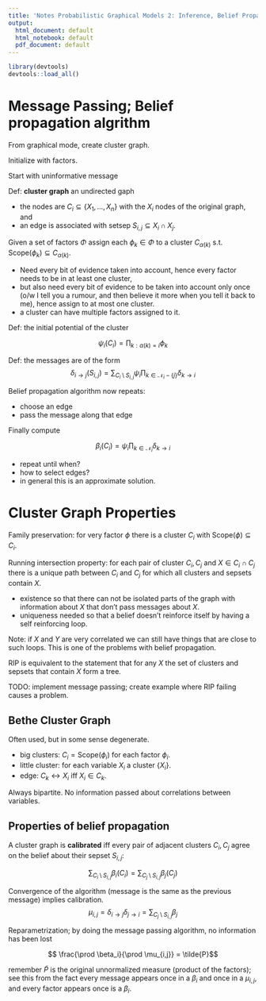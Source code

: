 ```yaml
---
title: 'Notes Probabilistic Graphical Models 2: Inference, Belief Propagation Algorithms'
output:
  html_document: default
  html_notebook: default
  pdf_document: default
---
```


```r
library(devtools)
devtools::load_all()
```

# Message Passing; Belief propagation algrithm

From graphical mode, create cluster graph.

Initialize with factors.

Start with uninformative message

Def: **cluster graph** an undirected gaph 

- the nodes are $C_i \subseteq \{X_1, \ldots, X_n\}$ with the $X_i$ nodes of
  the original graph, and
- an edge is associated with setsep $S_{i,j} \subseteq X_i \cap X_j$.

Given a set of factors $\Phi$ assign each $\phi_k \in \Phi$ to a cluster
$C_{\alpha(k)}$ s.t. $\mathrm{Scope}(\phi_k) \subseteq C_{\alpha(k)}$.

- Need every bit of evidence taken into account, hence every factor needs to
  be in at least one cluster,
- but also need every bit of evidence to be taken into account only once (o/w
  I tell you a rumour, and then believe it more when you tell it back to me),
  hence assign to at most one cluster.
- a cluster can have multiple factors assigned to it.

Def: the initial potential of the cluster

   $$\psi_i(C_i) = \prod_{k: \alpha(k) = i} \phi_k$$ 

Def: the messages are of the form
   $$\delta_{i \rightarrow j}(S_{i,j}) =
      \sum_{C_i \setminus S_{i,j}}\psi_i
        \prod_{k \in \mathcal{N}_i -\{j\}} \delta_{k \rightarrow i}$$

Belief propagation algorithm now repeats:

- choose an edge
- pass the message along that edge

Finally compute

   $$\beta_i(C_i) = \psi_i \prod_{k \in \mathcal{N}_i} \delta_{k \rightarrow i}$$

- repeat until when?
- how to select edges?
- in general this is an approximate solution.

# Cluster Graph Properties

Family preservation: for very factor $\phi$ there is a cluster $C_i$ with
$\mathrm{Scope}(\phi) \subseteq C_i$.

Running intersection property: for each pair of cluster $C_i, C_j$ and $X \in
C_i \cap C_j$ there is a unique path between $C_i$ and $C_j$ for which all
clusters and sepsets contain $X$.

- existence so that there can not be isolated parts of the graph with information
  about $X$ that don't pass messages about $X$.
- uniqueness needed so that a belief doesn't reinforce itself by having a
  self reinforcing loop.

Note: if $X$ and $Y$ are very correlated we can still have things that are
close to such loops.  This is one of the problems with belief propagation.

RIP is equivalent to the statement that for any $X$ the set of clusters and
sepsets that contain $X$ form a tree.

TODO: implement message passing; create example where RIP failing causes a
problem.

## Bethe Cluster Graph

Often used, but in some sense degenerate.

- big clusters: $C_i = \mathrm{Scope}(\phi_i)$ for each factor $\phi_i$.
- little cluster: for each variable $X_i$ a cluster $\{X_i\}$.
- edge: $C_k \leftrightarrow X_i$ iff $X_i \in C_k$.

Always bipartite.  No information passed about correlations between variables.

## Properties of belief propagation

A cluster graph is **calibrated** iff every pair of adjacent clusters $C_i, C_j$
agree on the belief about their sepset $S_{i,j}$:

   $$\sum_{C_i \setminus S_{i,j}} \beta_i(C_i) =
      \sum_{C_j \setminus S_{i,j}} \beta_j(C_j)$$

Convergence of the algorithm (message is the same as the previous message)
implies calibration.
  $$\mu_{i,j} = \delta_{i \rightarrow j} \delta_{j \rightarrow i} =
     \sum_{C_j \setminus S_{i,j}} \beta_j $$

Reparametrization; by doing the message passing algorithm, no information
has been lost

  $$ \frac{\prod \beta_i}{\prod \mu_{i,j}} = \tilde{P}$$
  
remember $\tilde{P}$ is the original unnormalized measure (product of the
factors); see this from the fact every message appears once in a $\beta_i$ and
once in a $\mu_{i,j}$, and every factor appears once is a $\beta_i$.
